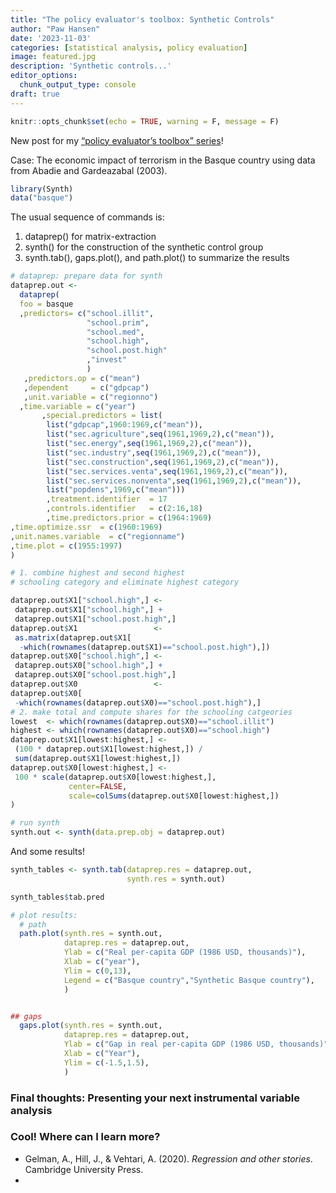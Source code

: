 ```yaml
---
title: "The policy evaluator's toolbox: Synthetic Controls"
author: "Paw Hansen"
date: '2023-11-03'
categories: [statistical analysis, policy evaluation]
image: featured.jpg
description: 'Synthetic controls...'
editor_options: 
  chunk_output_type: console
draft: true
---
```


```r
knitr::opts_chunk$set(echo = TRUE, warning = F, message = F)
```

New post for my [“policy evaluator’s toolbox” series](https://www.pawhansen.org/blog#category=policy%20evaluation)! 

Case: The economic impact of terrorism in the Basque country using data from Abadie and Gardeazabal (2003). 

```r

library(Synth)
data("basque")
```


The usual sequence of commands is:

1. dataprep() for matrix-extraction
2. synth() for the construction of the synthetic control group
3. synth.tab(), gaps.plot(), and path.plot() to summarize the results

```r
# dataprep: prepare data for synth
dataprep.out <-
  dataprep(
  foo = basque
  ,predictors= c("school.illit",
                 "school.prim",
                 "school.med",
                 "school.high",
                 "school.post.high"
                 ,"invest"
                 )
   ,predictors.op = c("mean")
   ,dependent     = c("gdpcap")
   ,unit.variable = c("regionno")
  ,time.variable = c("year")
       ,special.predictors = list(
        list("gdpcap",1960:1969,c("mean")),
        list("sec.agriculture",seq(1961,1969,2),c("mean")),
        list("sec.energy",seq(1961,1969,2),c("mean")),
        list("sec.industry",seq(1961,1969,2),c("mean")),
        list("sec.construction",seq(1961,1969,2),c("mean")),
        list("sec.services.venta",seq(1961,1969,2),c("mean")),
        list("sec.services.nonventa",seq(1961,1969,2),c("mean")),
        list("popdens",1969,c("mean")))
        ,treatment.identifier  = 17
        ,controls.identifier   = c(2:16,18)
        ,time.predictors.prior = c(1964:1969)
,time.optimize.ssr  = c(1960:1969)
,unit.names.variable  = c("regionname")
,time.plot = c(1955:1997)
)
```


```r
# 1. combine highest and second highest
# schooling category and eliminate highest category

dataprep.out$X1["school.high",] <-
 dataprep.out$X1["school.high",] +
 dataprep.out$X1["school.post.high",]
dataprep.out$X1                 <-
 as.matrix(dataprep.out$X1[
  -which(rownames(dataprep.out$X1)=="school.post.high"),])
dataprep.out$X0["school.high",] <-
 dataprep.out$X0["school.high",] +
 dataprep.out$X0["school.post.high",]
dataprep.out$X0                 <-
dataprep.out$X0[
 -which(rownames(dataprep.out$X0)=="school.post.high"),]
# 2. make total and compute shares for the schooling catgeories
lowest  <- which(rownames(dataprep.out$X0)=="school.illit")
highest <- which(rownames(dataprep.out$X0)=="school.high")
dataprep.out$X1[lowest:highest,] <-
 (100 * dataprep.out$X1[lowest:highest,]) /
 sum(dataprep.out$X1[lowest:highest,])
dataprep.out$X0[lowest:highest,] <-
 100 * scale(dataprep.out$X0[lowest:highest,],
             center=FALSE,
             scale=colSums(dataprep.out$X0[lowest:highest,])
)

```


```r
# run synth
synth.out <- synth(data.prep.obj = dataprep.out)
```

And some results!

```r
synth_tables <- synth.tab(dataprep.res = dataprep.out,
                          synth.res = synth.out)

```

```r

synth_tables$tab.pred

# plot results:
  # path
  path.plot(synth.res = synth.out,
            dataprep.res = dataprep.out,
            Ylab = c("Real per-capita GDP (1986 USD, thousands)"),
            Xlab = c("year"),
            Ylim = c(0,13),
            Legend = c("Basque country","Synthetic Basque country"),
            )


## gaps
  gaps.plot(synth.res = synth.out,
            dataprep.res = dataprep.out,
            Ylab = c("Gap in real per-capita GDP (1986 USD, thousands)"),
            Xlab = c("Year"),
            Ylim = c(-1.5,1.5),
            )

```


### Final thoughts: Presenting your next instrumental variable analysis
  

### Cool! Where can I learn more?

* Gelman, A., Hill, J., & Vehtari, A. (2020). _Regression and other stories_. Cambridge University Press.
* 